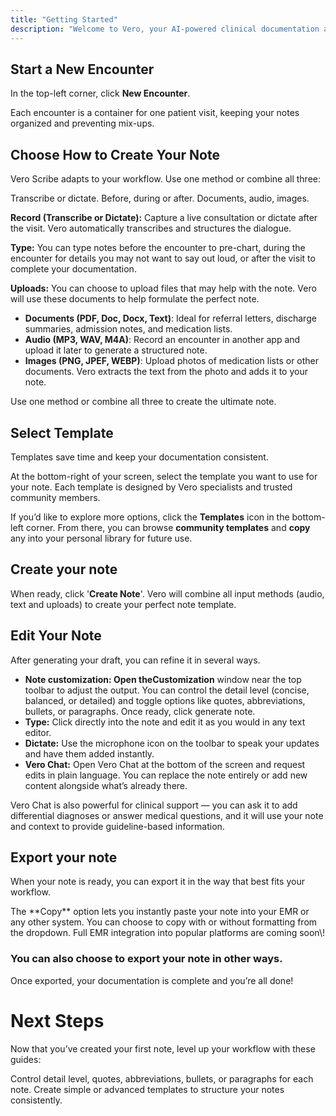 ```yaml
---
title: "Getting Started"
description: "Welcome to Vero, your AI-powered clinical documentation assistant.  This guide will help you create your first note in under 5 minutes. "
---
```


## Start a New Encounter

In the top-left corner, click **New Encounter**.

Each encounter is a container for one patient visit, keeping your notes organized and preventing mix-ups.

## Choose How to Create Your Note

Vero Scribe adapts to your workflow. Use one method or combine all three:

<Columns cols={3}>
  <Card title="Record" icon="microphone">
    Transcribe or dictate.
  </Card>
  <Card title="Type" icon="file-word">
    Before, during or after.
  </Card>
  <Card title="Uploads" icon="upload" href="/essentials/images">
    Documents, audio, images.
  </Card>
</Columns>

**Record (Transcribe or Dictate):** Capture a live consultation or dictate after the visit. Vero automatically transcribes and structures the dialogue.

**Type:** You can type notes before the encounter to pre-chart, during the encounter for details you may not want to say out loud, or after the visit to complete your documentation.

**Uploads:** You can choose to upload files that may help with the note. Vero will use these documents to help formulate the perfect note.

- **Documents (PDF, Doc, Docx, Text)**: Ideal for referral letters, discharge summaries, admission notes, and medication lists.
- **Audio (MP3, WAV, M4A)**: Record an encounter in another app and upload it later to generate a structured note.
- **Images (PNG, JPEF, WEBP)**: Upload photos of medication lists or other documents. Vero extracts the text from the photo and adds it to your note.

<Note>
  Use one method or combine all three to create the ultimate note.
</Note>

## Select Template

Templates save time and keep your documentation consistent.

At the bottom-right of your screen, select the template you want to use for your note. Each template is designed by Vero specialists and trusted community members.

If you’d like to explore more options, click the **Templates** icon in the bottom-left corner. From there, you can browse **community templates** and **copy** any into your personal library for future use.

## Create your note

When ready, click '**Create Note**'. Vero will combine all input methods (audio, text and uploads) to create your perfect note template.

## Edit Your Note

After generating your draft, you can refine it in several ways.

- **Note customization: Open theCustomization**  window near the top toolbar to adjust the output. You can control the detail level (concise, balanced, or detailed) and toggle options like quotes, abbreviations, bullets, or paragraphs. Once ready, click generate note.
- **Type:** Click directly into the note and edit it as you would in any text editor.
- **Dictate:** Use the microphone icon on the toolbar to speak your updates and have them added instantly.
- **Vero Chat:** Open Vero Chat at the bottom of the screen and request edits in plain language. You can replace the note entirely or add new content alongside what’s already there.

<Tip>
  Vero Chat is also powerful for clinical support — you can ask it to add differential diagnoses or answer medical questions, and it will use your note and context to provide guideline-based information.
</Tip>

## Export your note

When your note is ready, you can export it in the way that best fits your workflow. 

<Columns cols={1}>
  <Card title="Copy" icon="copy">
    The **Copy** option lets you instantly paste your note into your EMR or any other system. You can choose to copy with or without formatting from the dropdown.
  </Card>
</Columns>

<Info>
  Full EMR integration into popular platforms are coming soon\!
</Info>

### You can also choose to export your note in other ways.

<Columns cols={3}>
  <Card title="Email" icon="mailbox">
    
  </Card>
  <Card title="Print" icon="print">
    
  </Card>
  <Card title="PDF" icon="file-pdf">
    
  </Card>
</Columns>

Once exported, your documentation is complete and you’re all done\!

# Next Steps

Now that you’ve created your first note, level up your workflow with these guides:

<Columns cols={2}>
  <Card title="Note Customization" icon="sliders" href="notecustomization">
    Control detail level, quotes, abbreviations, bullets, or paragraphs for each note.
  </Card>
  <Card title="Templates" icon="grid-2-plus" href="templates">
    Create simple or advanced templates to structure your notes consistently.
  </Card>
</Columns>